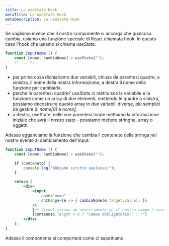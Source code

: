 ```yaml
---
title: Lo useState Hook
metaTitle: Lo useState Hook
metaDescription: Lo useState Hook
---
```


Se vogliamo invece che il nostro componente si accorga che qualcosa cambia, usiamo una funzione speciale di React chiamata hook. In questo caso l'hook che usiamo si chiama _useState_.

```jsx
function InputNome () {
    const [nome, cambiaNome] = useState("");
    /* ... */
}
```

- per prima cosa dichiariamo due variabili, chiuse da parentesi quadre; a sinistra, il nome della nostra informazione, a destra il nome della funzione per cambiarla.
- perchè le parentesi quadre? _useState_ ci restituisce la variabile e la funzione come un array di due elementi; mettendo le quadre a sinistra, possiamo decostruire questo array in due variabili diverse, più semplici da gestire di _nome[0]_ e _nome[1]()_.
- a destra, useState: nelle sue parentesi tonde mettiamo la informazione iniziale che avrà il nostro stato - possiamo mettere stringhe, array o oggetti.

Adesso agganciamo la funzione che cambia il contenuto della stringa nel nostro evento al cambiamento dell'input:

```jsx
function InputNome () {
    const [nome, cambiaNome] = useState("");

    if (contenuto) {
        console.log("Abbiamo scritto qualcosa!");
    }

    return (
        <div>
            <input
                name="nome"
                onChange={e => { cambiaNome(e.target.value); }}
            />
            {/* Visualizziamo un avvertimento se il nostro campo è vuoto: */}
            {contenuto.length < 0 ? "Campo obbligatorio!" : ""}
        </div>
    );
}
```

Adesso il componente si comporterà come ci aspettiamo.